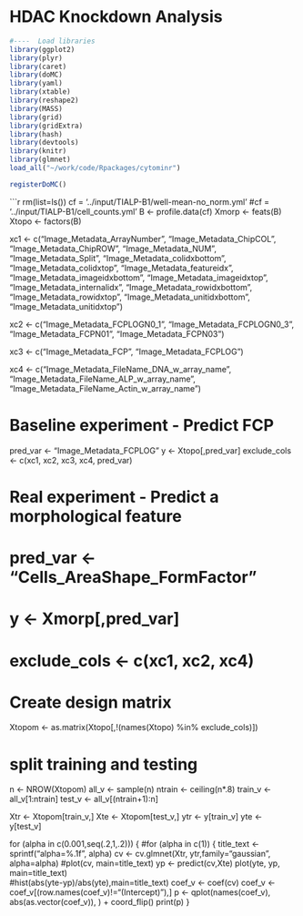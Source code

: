 HDAC Knockdown Analysis
========================================================
  
  ```r
#----  Load libraries
library(ggplot2)
library(plyr)
library(caret)
library(doMC)
library(yaml)
library(xtable)
library(reshape2)
library(MASS)
library(grid)
library(gridExtra)
library(hash)
library(devtools)
library(knitr)
library(glmnet)
load_all("~/work/code/Rpackages/cytominr")

registerDoMC()
```

```r
rm(list=ls())
cf = '../input/TIALP-B1/well-mean-no_norm.yml'
#cf = '../input/TIALP-B1/cell_counts.yml'
B <- profile.data(cf)
Xmorp <- feats(B)
Xtopo <- factors(B)

xc1 <- c("Image_Metadata_ArrayNumber",
       "Image_Metadata_ChipCOL",
       "Image_Metadata_ChipROW",
       "Image_Metadata_NUM",
       "Image_Metadata_Split",
       "Image_Metadata_colidxbottom",
       "Image_Metadata_colidxtop",
       "Image_Metadata_featureidx",
       "Image_Metadata_imageidxbottom",
       "Image_Metadata_imageidxtop",
       "Image_Metadata_internalidx",
       "Image_Metadata_rowidxbottom",
       "Image_Metadata_rowidxtop",
       "Image_Metadata_unitidxbottom",
       "Image_Metadata_unitidxtop")

xc2 <- c("Image_Metadata_FCPLOGN0_1",
         "Image_Metadata_FCPLOGN0_3",
         "Image_Metadata_FCPN01",
         "Image_Metadata_FCPN03")

xc3 <- c("Image_Metadata_FCP",
         "Image_Metadata_FCPLOG")

xc4 <- c("Image_Metadata_FileName_DNA_w_array_name",
         "Image_Metadata_FileName_ALP_w_array_name",
         "Image_Metadata_FileName_Actin_w_array_name")


# Baseline experiment - Predict FCP
pred_var <- "Image_Metadata_FCPLOG"
y <- Xtopo[,pred_var]
exclude_cols <- c(xc1, xc2, xc3, xc4, pred_var)

# Real experiment - Predict a morphological feature
# pred_var <- "Cells_AreaShape_FormFactor"
# y <- Xmorp[,pred_var]
# exclude_cols <- c(xc1, xc2, xc4)

# Create design matrix
Xtopom <- as.matrix(Xtopo[,!(names(Xtopo) %in% exclude_cols)])

# split training and testing
n <- NROW(Xtopom)
all_v <- sample(n)
ntrain <- ceiling(n*.8)
train_v <- all_v[1:ntrain]
test_v <- all_v[(ntrain+1):n]

Xtr <- Xtopom[train_v,]
Xte <- Xtopom[test_v,]
ytr <- y[train_v]
yte <- y[test_v]

for (alpha in c(0.001,seq(.2,1,.2))) {
#for (alpha in c(1)) {
  title_text <- sprintf("alpha=%.1f", alpha)
  cv <- cv.glmnet(Xtr, ytr,family="gaussian", alpha=alpha)
  #plot(cv, main=title_text)
  yp <- predict(cv,Xte)
  plot(yte, yp, main=title_text)  
  #hist(abs(yte-yp)/abs(yte),main=title_text)
  coef_v <- coef(cv)
  coef_v <- coef_v[(row.names(coef_v)!="(Intercept)"),]
  p <- qplot(names(coef_v), abs(as.vector(coef_v)), ) + coord_flip()
  print(p)
}




